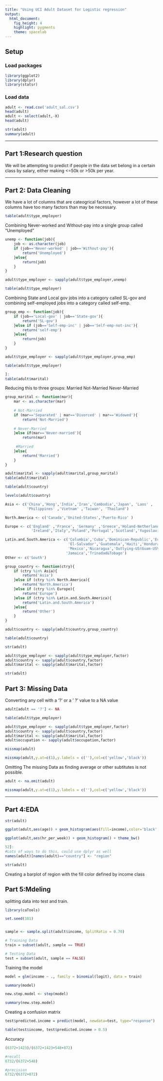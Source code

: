 ```yaml
---
title: "Using UCI Adult Dataset for Logistic regression"
output: 
  html_document: 
    fig_height: 4
    highlight: pygments
    theme: spacelab
---
```


## Setup

### Load packages

```r
library(ggplot2)
library(dplyr)
library(statsr)
```

### Load data


```r
adult <- read.csv('adult_sal.csv')
head(adult)
adult <- select(adult,-X)
head(adult)
```

```r
str(adult)
summary(adult)
```


* * *

## Part 1:Research question
We will be attempting to predict if people in the data set belong in a certain class by salary, either making <=50k or >50k per year.

* * *


## Part 2: Data Cleaning

We have a lot of columns that are cateogrical factors, however a lot of these columns have too many factors than may be necessary.




```r
table(adult$type_employer)
```
Combining Never-worked and Without-pay into a single group called "Unemployed"

```r
unemp <- function(job){
    job <- as.character(job)
    if (job=='Never-worked' | job=='Without-pay'){
        return('Unemployed')
    }else{
        return(job)
    }
}
```


```r
adult$type_employer <- sapply(adult$type_employer,unemp)
```

```r
table(adult$type_employer)
```

Combining State and Local gov jobs into a category called SL-gov and combining self-employed jobs into a category called self-emp.


```r
group_emp <- function(job){
    if (job=='Local-gov' | job=='State-gov'){
        return('SL-gov')
    }else if (job=='Self-emp-inc' | job=='Self-emp-not-inc'){
        return('self-emp')
    }else{
        return(job)
    }
}
```



```r
adult$type_employer <- sapply(adult$type_employer,group_emp)
```


```r
table(adult$type_employer)
```


```r
]:
table(adult$marital)
```
Reducing this to three groups:
Married
Not-Married
Never-Married

```r
group_marital <- function(mar){
    mar <- as.character(mar)
    
    # Not-Married
    if (mar=='Separated' | mar=='Divorced' | mar=='Widowed'){
        return('Not-Married')
    
    # Never-Married   
    }else if(mar=='Never-married'){
        return(mar)
    
     #Married
    }else{
        return('Married')
    }
}
```

```r

adult$marital <- sapply(adult$marital,group_marital)
table(adult$marital)
```


```r

table(adult$country)
```

```r
levels(adult$country)
```

```r
Asia <- c('China','Hong','India','Iran','Cambodia','Japan', 'Laos' ,
          'Philippines' ,'Vietnam' ,'Taiwan', 'Thailand')

North.America <- c('Canada','United-States','Puerto-Rico' )

Europe <- c('England' ,'France', 'Germany' ,'Greece','Holand-Netherlands','Hungary',
            'Ireland','Italy','Poland','Portugal','Scotland','Yugoslavia')

Latin.and.South.America <- c('Columbia','Cuba','Dominican-Republic','Ecuador',
                             'El-Salvador','Guatemala','Haiti','Honduras',
                             'Mexico','Nicaragua','Outlying-US(Guam-USVI-etc)','Peru',
                            'Jamaica','Trinadad&Tobago')
Other <- c('South')
```

```r
group_country <- function(ctry){
    if (ctry %in% Asia){
        return('Asia')
    }else if (ctry %in% North.America){
        return('North.America')
    }else if (ctry %in% Europe){
        return('Europe')
    }else if (ctry %in% Latin.and.South.America){
        return('Latin.and.South.America')
    }else{
        return('Other')      
    }
}
```

```r
adult$country <- sapply(adult$country,group_country)
```

```r

table(adult$country)
```

```r

str(adult)
```

```r

adult$type_employer <- sapply(adult$type_employer,factor)
adult$country <- sapply(adult$country,factor)
adult$marital <- sapply(adult$marital,factor)
```

```r

str(adult)
```

## Part 3: Missing Data
Converting any cell with a '?' or a ' ?' value to a NA value

```r
adult[adult == '?'] <- NA
```

```r

table(adult$type_employer)
```

```r
adult$type_employer <- sapply(adult$type_employer,factor)
adult$country <- sapply(adult$country,factor)
adult$marital <- sapply(adult$marital,factor)
adult$occupation <- sapply(adult$occupation,factor)
```

```r

missmap(adult)
```

```r

missmap(adult,y.at=c(1),y.labels = c(''),col=c('yellow','black'))
```
Omitting The missing Data as finding average or other subtitutes is not possible.

```r
adult <- na.omit(adult)
```

```r
missmap(adult,y.at=c(1),y.labels = c(''),col=c('yellow','black'))
```

* * *

## Part 4:EDA

```r
str(adult)
```

```r
ggplot(adult,aes(age)) + geom_histogram(aes(fill=income),color='black',binwidth=1) + theme_bw()
```

```r
ggplot(adult,aes(hr_per_week)) + geom_histogram() + theme_bw()
```

```r
52]:
#Lots of ways to do this, could use dplyr as well
names(adult)[names(adult)=="country"] <- "region"

```

```r
str(adult)
```

Creating a barplot of region with the fill color defined by income class

## Part 5:Mdeling

splitting data into test and train.
```r
library(caTools)

set.seed(101) 


sample <- sample.split(adult$income, SplitRatio = 0.70) 

# Training Data
train = subset(adult, sample == TRUE)

# Testing Data
test = subset(adult, sample == FALSE)
```

Training the model

```r
model = glm(income ~ ., family = binomial(logit), data = train)
```



```r
summary(model)
```



```r
new.step.model <- step(model)
```

 

```r
summary(new.step.model)
```

Creating a confusion matrix

```r
test$predicted.income = predict(model, newdata=test, type="response")

table(test$income, test$predicted.income > 0.5)
```
Accuracy

```r
(6372+1423)/(6372+1423+548+872)
```

```r

#recall
6732/(6372+548)
```


```r

#precision
6732/(6372+872)
```



